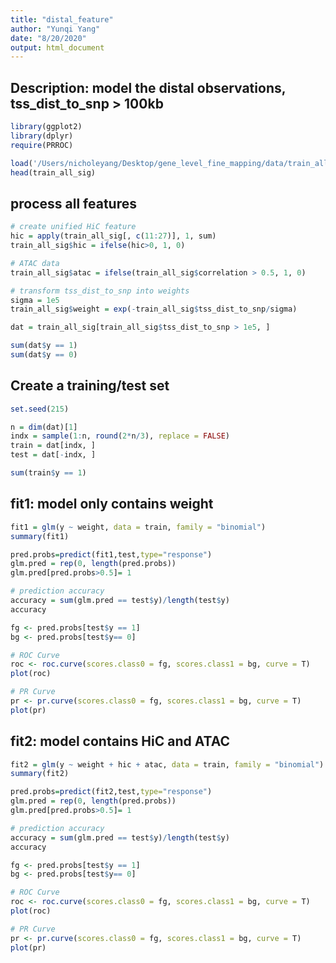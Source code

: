 ```yaml
---
title: "distal_feature"
author: "Yunqi Yang"
date: "8/20/2020"
output: html_document
---
```


## Description: model the distal observations, tss_dist_to_snp > 100kb 
```r

library(ggplot2)
library(dplyr)
require(PRROC)

```


```r

load('/Users/nicholeyang/Desktop/gene_level_fine_mapping/data/train_all.RData')
head(train_all_sig)

```

## process all features
```r

# create unified HiC feature
hic = apply(train_all_sig[, c(11:27)], 1, sum)
train_all_sig$hic = ifelse(hic>0, 1, 0)

# ATAC data
train_all_sig$atac = ifelse(train_all_sig$correlation > 0.5, 1, 0)

# transform tss_dist_to_snp into weights 
sigma = 1e5
train_all_sig$weight = exp(-train_all_sig$tss_dist_to_snp/sigma)

```

```r

dat = train_all_sig[train_all_sig$tss_dist_to_snp > 1e5, ]

sum(dat$y == 1)
sum(dat$y == 0)

```

## Create a training/test set
```r

set.seed(215)

n = dim(dat)[1]
indx = sample(1:n, round(2*n/3), replace = FALSE)
train = dat[indx, ]
test = dat[-indx, ]

sum(train$y == 1)
```


## fit1: model only contains weight 
```r

fit1 = glm(y ~ weight, data = train, family = "binomial")
summary(fit1)

pred.probs=predict(fit1,test,type="response")
glm.pred = rep(0, length(pred.probs))
glm.pred[pred.probs>0.5]= 1

```

```r
# prediction accuracy
accuracy = sum(glm.pred == test$y)/length(test$y)
accuracy 
```



```r

fg <- pred.probs[test$y == 1]
bg <- pred.probs[test$y== 0]

# ROC Curve    
roc <- roc.curve(scores.class0 = fg, scores.class1 = bg, curve = T)
plot(roc)

# PR Curve
pr <- pr.curve(scores.class0 = fg, scores.class1 = bg, curve = T)
plot(pr)

```


## fit2: model contains HiC and ATAC 
```r

fit2 = glm(y ~ weight + hic + atac, data = train, family = "binomial")
summary(fit2)

pred.probs=predict(fit2,test,type="response")
glm.pred = rep(0, length(pred.probs))
glm.pred[pred.probs>0.5]= 1
```


```r

# prediction accuracy
accuracy = sum(glm.pred == test$y)/length(test$y)
accuracy 


```

```r

fg <- pred.probs[test$y == 1]
bg <- pred.probs[test$y== 0]

# ROC Curve    
roc <- roc.curve(scores.class0 = fg, scores.class1 = bg, curve = T)
plot(roc)

# PR Curve
pr <- pr.curve(scores.class0 = fg, scores.class1 = bg, curve = T)
plot(pr)

```





